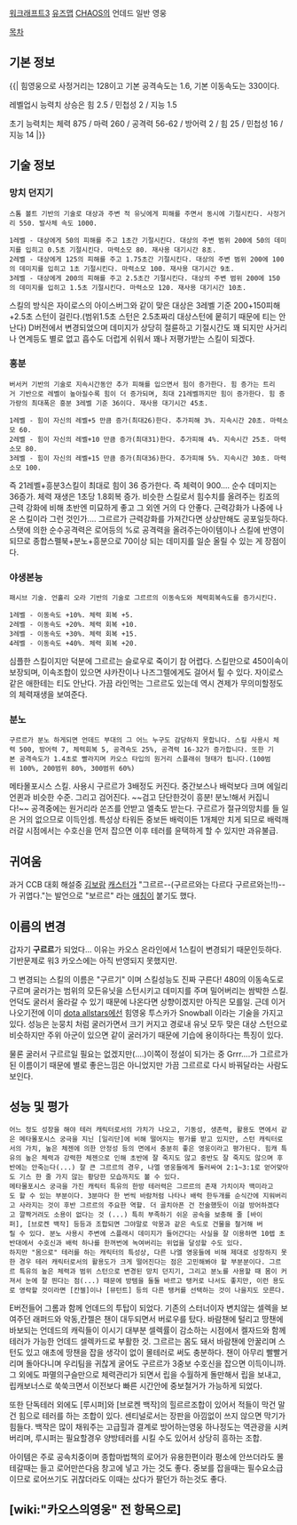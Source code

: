 [[워크래프트3]] [[유즈맵]] [[CHAOS]]의 언데드 일반 영웅

[[목차]]
== 기본 정보 == 
{{|
힘영웅으로 사정거리는 128이고 기본 공격속도는 1.6, 기본 이동속도는 330이다.

레벨업시 능력치 상승은 힘 2.5 / 민첩성 2 / 지능 1.5

초기 능력치는 체력 875 / 마력 260 / 공격력 56-62 / 방어력 2 / 힘 25 / 민첩성 16 / 지능 14 
|}}

== 기술 정보 == 
=== 망치 던지기 ===
 스톰 볼트 기반의 기술로 대상과 주변 적 유닛에게 피해를 주면서 동시에 기절시킨다. 사정거리 550. 발사체 속도 1000.

 1레벨 - 대상에게 50의 피해를 주고 1초간 기절시킨다. 대상의 주변 범위 200에 50의 데미지를 입히고 0.5초 기절시킨다. 마력소모 80. 재사용 대기시간 8초.
 2레벨 - 대상에게 125의 피해를 주고 1.75초간 기절시킨다. 대상의 주변 범위 200에 100의 데미지를 입히고 1초 기절시킨다. 마력소모 100. 재사용 대기시간 9초.
 3레벨 - 대상에게 200의 피해를 주고 2.5초간 기절시킨다. 대상의 주변 범위 200에 150의 데미지를 입히고 1.5초 기절시킨다. 마력소모 120. 재사용 대기시간 10초.

스킬의 방식은 자이로스의 아이스버그와 같이 맞은 대상은 3레벨 기준 200+150피해+2.5초 스턴이 걸린다.(범위1.5초 스턴은 2.5초짜리 대상스턴에 뭍히기 때문에 티는 안난다)
D버전에서 변경되었으며 데미지가 상당히 절륜하고 기절시간도 꽤 되지만 사거리나 연계등도 별로 없고 흡수도 더럽게 쉬워서 꽤나 저평가받는 스킬이 되겠다.

=== 흥분 ===
 버서커 기반의 기술로 지속시간동안 추가 피해를 입으면서 힘이 증가한다. 힘 증가는 트리거 기반으로 레벨이 높아질수록 힘이 더 증가되며, 최대 21레벨까지만 힘이 증가한다. 힘 증가량의 최대폭은 흥분 3레벨 기준 36이다. 재사용 대기시간 45초.

 1레벨 - 힘이 자신의 레벨+5 만큼 증가(최대26)한다. 추가피해 3%. 지속시간 20초. 마력소모 60.
 2레벨 - 힘이 자신의 레벨+10 만큼 증가(최대31)한다. 추가피해 4%. 지속시간 25초. 마력소모 80.
 3레벨 - 힘이 자신의 레벨+15 만큼 증가(최대36)한다. 추가피해 5%. 지속시간 30초. 마력소모 100.

즉 21레벨+흥분3스킬이 최대로 힘이 36 증가한다. 즉 체력이 900.... 순수 데미지는 36증가. 체력 재생은 1초당 1.8회복 증가.
비슷한 스킬로서 힘수치를 올려주는 킹죠의 근력 강화에 비해 초반엔 미묘하게 좋고 그 외엔 거의 다 안좋다. 근력강화가 나중에 나온 스킬이라 그런 것인가.... 그르르가 근력강화를 가져간다면 상상만해도 공포일듯하다.
스탯에 의한 순수공격력은 로어등의 %로 공격력을 올려주는아이템이나 스킬에 반영이 되므로 종합스펠북+분노+흥분으로 70이상 되는 데미지를 일순 올릴 수 있는 게 장점이다. 


=== 야생본능 ===
 패시브 기술. 언홀리 오라 기반의 기술로 그르르의 이동속도와 체력회복속도를 증가시킨다.

 1레벨 - 이동속도 +10%. 체력 회복 +5.
 2레벨 - 이동속도 +20%. 체력 회복 +10.
 3레벨 - 이동속도 +30%. 체력 회복 +15.
 4레벨 - 이동속도 +40%. 체력 회복 +20.

심플한 스킬이지만 덕분에 그르르는 슬로우로 죽이기 참 어렵다. 스킬만으로 450이속이 보장되며, 이속조합이 있으면 샤카잔이나 나즈그렐에게도 걸어서 튈 수 있다. 자이로스 같은 애한테는 티도 안난다.
가끔 라인먹는 그르르도 있는데 역시 견제가 무의미할정도의 체력재생을 보여준다. 

=== 분노 ===
 구르르가 분노 하게되면 언데드 부대의 그 어느 누구도 감당하지 못합니다. 스킬 사용시 체력 500, 방어력 7, 체력회복 5, 공격속도 25%, 공격력 16-32가 증가합니다. 또한 기본 공격속도가 1.4초로 빨라지며 카오스 타입의 원거리 스플래쉬 형태가 됩니다.(100범위 100%, 200범위 80%, 300범위 60%) 

메타몰포시스 스킬. 사용시 구르르가 3배정도 커진다. 중간보스나 배럭보다 크며 에일리언퀸과 비슷한 수준. 그리고 검어진다. ~~검고 단단한것이 흥분! 분노!해서 커집니다!~~
공격중에는 원거리라 쏜즈를 안받고 엘축도 받는다. 구르르가 절규의망치를 들 일은 거의 없으므로 이득인셈. 특성상 타워든 중보든 배럭이든 1개체만 치게 되므로 배럭깨러갈 시점에서는 수호신을 먼저 잡으면 이후 테러를 윤택하게 할 수 있지만 과유불급. 


== 귀여움 ==
과거 CCB 대회 해설중 [[김보람]] [[캐스터]]가 "그르르--(구르르와는 다르다 구르르와는!!)--가 귀엽다."는 발언으로 "보르르" 라는 [[애칭]]이 붙기도 했다. 

== 이름의 변경 ==
갑자기 '''구르르'''가 되었다... 이유는 카오스 온라인에서 1스킬이 변경되기 때문인듯하다. 기반문제로 워3 카오스에는 아직 반영되지 못했지만.

그 변경되는 스킬의 이름은 "구르기" 이며 스킬성능도 진짜 구른다! 480의 이동속도로 구르며 굴러가는 범위의 모든유닛을 스턴시키고 데미지를 주며 밀어버리는 쌈박한 스킬. 언덕도 굴러서 올라갈 수 있기 때문에 나온다면 상향이겠지만 아직은 모를일. 
근데 이거 나오기전에 이미 [[dota allstars]]에선 힘영웅 투스카가 Snowball 이라는 기술을 가지고 있다. 성능은 눈뭉치 처럼 굴러가면서 크기 커지고 경로내 유닛 모두 맞은 대상 스턴으로 비슷하지만 주위 아군이 있으면 같이 굴러가기 때문에 기습에 용이하다는 특징이 있다.

물론 굴러서 구르르일 필요는 없겠지만(....)이쪽이 정설이 되가는 중
Grrr....가 그르르가 된 이름이기 때문에 별로 좋은느낌은 아니었지만 가끔 그르르로 다시 바꿔달라는 사람도 보인다. 

== 성능 및 평가 == 

 어느 정도 성장을 해야 테러 캐릭터로서의 가치가 나오고, 기동성, 생존력, 활용도 면에서 같은 메타몰포시스 궁극을 지닌 [일리단]에 비해 떨어지는 평가를 받고 있지만, 스턴 캐릭터로서의 가치, 높은 체젠에 의한 안정성 등의 면에서 충분히 좋은 영웅이라고 평가된다. 힘캐 특유의 높은 체력과 강력한 체젠으로 인해 초반에 잘 죽지도 않고 중반도 잘 죽지도 않으며 후반에는 안죽는다(...) 잘 큰 그르르의 경우, 나엘 영웅들에게 둘러싸여 2:1~3:1로 얻어맞아도 기스 한 줄 가지 않는 황당한 모습까지도 볼 수 있다. 
 메타몰포시스 궁극을 가진 캐릭터 특유의 한방 테러력은 그르르의 존재 가치이자 백미라고도 할 수 있는 부분이다. 3분마다 한 번씩 바람처럼 나타나 배럭 한두개를 순식간에 지워버리고 사라지는 것이 후반 그르르의 주요한 역할. 더 골치아픈 건 전술했듯이 이걸 방어하겠다고 깔짝거려도 소용이 없다는 것 (...) 특히 부족하기 쉬운 공속을 보충해 줄 [바이퍼], [브로켄 백작] 등등과 조합되면 그야말로 악몽과 같은 속도로 건물을 철거해 버릴 수 있다. 분노 사용시 주변에 스플래시 데미지가 들어간다는 사실을 잘 이용하면 10렙 초반대에서 수호신과 배럭 하나를 한꺼번에 녹여버리는 위업을 달성할 수도 있다.
 하지만 "몸으로" 테러를 하는 캐릭터의 특성상, 다른 나엘 영웅들에 비해 제대로 성장하지 못한 경우 테러 캐릭터로서의 활용도가 크게 떨어진다는 점은 고민해봐야 할 부분분이다. 그르르 특유의 높은 체력과 범위 스턴으로 변경된 망치 던지기, 그리고 분노를 사용할 때 몸이 커져서 눈에 잘 띈다는 점(...) 때문에 방템을 둘둘 바르고 탱커로 나서도 좋지만, 이런 용도로 영락할 것이라면 [칸젤]이나 [뮤턴트] 등의 다른 탱커를 선택하는 것이 나을지도 모른다.

E버전들어 그롬과 함께 언데드의 투탑이 되었다. 기존의 스터너이자 변치않는 셀렉을 보여주던 래퍼드와 악동,칸젤은 챈이 대두되면서 버로우를 탔다. 바람챈에 털리고 땅챈에 바보되는 언데드의 캐릭들이 이시기 대부분 셀렉률이 감소하는 시점에서 켈자드와 함께 테러가 가능한 언데드 셀렉카드로 부활한 것. 그르르는 몸도 돼서 바람챈에 안꿀리며 스턴도 있고 애초에 땅챈을 잡을 생각이 없이 몰테러로 써도 충분하다. 챈이 아무리 빨빨거리며 돌아다니며 우리팀을 귀찮게 굴어도 구르르가 3중보 수호신을 잡으면 이득이니까.
그 외에도 파멸의구슬만으로 체력관리가 되면서 립을 수월하게 돌만해서 립을 보내고, 립캐보너스로 쑥쑥크면서 이전보다 빠른 시간안에 중보철거가 가능하게 되었다.  

또한 단독테러 외에도 [루시퍼]와 [브로켄 백작]의 힐르르조합이 있어서 적들이 막건 말건 힘으로 테러를 하는 조합이 있다. 센티널로서는 장판을 아낌없이 쓰지 않으면 막기가 힘들다. 백작은 많이 채워주는 고급힐과 결계로 방어하는영웅 하나정도는 역관광을 시켜버리며, 루시퍼는 필요할경우 양방테러를 시킬 수도 있어서 상당히 흥하는 조합. 

아이템은 주로 공속치중이며 종합마법책의 로어가 유용한편이라 평소에 안쓰더라도 몰테갈때는 들고 로어만쓴다음 창고에 넣고 가는 것도 좋다. 중보를 잡을때는 필수요소급이므로 로어쓰기도 귀찮더라도 이때는 샀다가 팔던가 하는것도 좋다.

== [wiki:"카오스의영웅" 전 항목으로] ==
